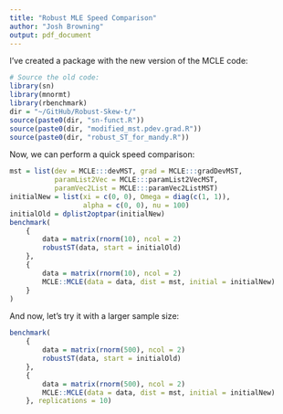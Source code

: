 ```yaml
---
title: "Robust MLE Speed Comparison"
author: "Josh Browning"
output: pdf_document
---
```


I've created a package with the new version of the MCLE code:

```r
# Source the old code:
library(sn)
library(mnormt)
library(rbenchmark)
dir = "~/GitHub/Robust-Skew-t/"
source(paste0(dir, "sn-funct.R"))
source(paste0(dir, "modified_mst.pdev.grad.R"))
source(paste0(dir, "robust_ST_for_mandy.R"))
```

Now, we can perform a quick speed comparison:

```r
mst = list(dev = MCLE:::devMST, grad = MCLE:::gradDevMST,
           paramList2Vec = MCLE:::paramList2VecMST,
           paramVec2List = MCLE:::paramVec2ListMST)
initialNew = list(xi = c(0, 0), Omega = diag(c(1, 1)),
                  alpha = c(0, 0), nu = 100)
initialOld = dplist2optpar(initialNew)
benchmark(
    {
        data = matrix(rnorm(10), ncol = 2)
        robustST(data, start = initialOld)
    },
    {
        data = matrix(rnorm(10), ncol = 2)
        MCLE::MCLE(data = data, dist = mst, initial = initialNew)
    }
)
```

And now, let's try it with a larger sample size:

```r
benchmark(
    {
        data = matrix(rnorm(500), ncol = 2)
        robustST(data, start = initialOld)
    },
    {
        data = matrix(rnorm(500), ncol = 2)
        MCLE::MCLE(data = data, dist = mst, initial = initialNew)
    }, replications = 10)
```